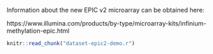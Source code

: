 Information about the new EPIC v2 microarray can be obtained here:

https://www.illumina.com/products/by-type/microarray-kits/infinium-methylation-epic.html

```r
knitr::read_chunk("dataset-epic2-demo.r")
```

```r
```


